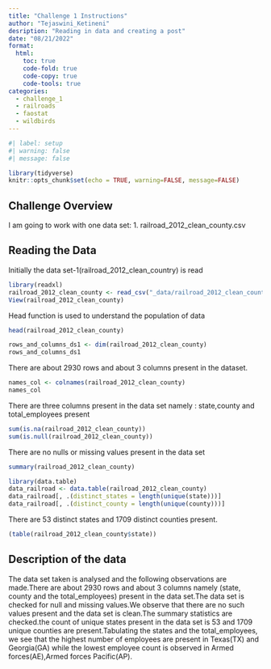 ```yaml
---
title: "Challenge 1 Instructions"
author: "Tejaswini_Ketineni"
desription: "Reading in data and creating a post"
date: "08/21/2022"
format:
  html:
    toc: true
    code-fold: true
    code-copy: true
    code-tools: true
categories:
  - challenge_1
  - railroads
  - faostat
  - wildbirds
---
```


```r
#| label: setup
#| warning: false
#| message: false

library(tidyverse)
knitr::opts_chunk$set(echo = TRUE, warning=FALSE, message=FALSE)
```

## Challenge Overview

I am going to work with one data set: 
1. railroad_2012_clean_county.csv


## Reading the Data

Initially the data set-1(railroad_2012_clean_country) is read

```r
library(readxl)
railroad_2012_clean_county <- read_csv("_data/railroad_2012_clean_county.csv")
View(railroad_2012_clean_county)
```

Head function is used to understand the population of data 

```r
head(railroad_2012_clean_county)
```

```r
rows_and_columns_ds1 <- dim(railroad_2012_clean_county)
rows_and_columns_ds1
```
There are about 2930 rows and about 3 columns present in the dataset.

```r
names_col <- colnames(railroad_2012_clean_county)
names_col
```
There are three columns present in the data set namely : state,county and total_employees present


```r
sum(is.na(railroad_2012_clean_county))
sum(is.null(railroad_2012_clean_county))
```
There are no nulls or missing values present in the data set

```r
summary(railroad_2012_clean_county)
```

```r
library(data.table)
data_railroad <- data.table(railroad_2012_clean_county)
data_railroad[, .(distinct_states = length(unique(state)))]
data_railroad[, .(distinct_county = length(unique(county)))]
```

There are 53 distinct states and 1709 distinct counties present.

```r
(table(railroad_2012_clean_county$state))
```

## Description of the data

 The data set taken is analysed and the following observations are made.There are about 2930 rows and about 3 columns namely (state, county and the total_employees) present in the data set.The data set is checked for null and missing values.We observe that there are no such values present and the data set is clean.The summary statistics are checked.the count of unique states present in the data set is 53 and 1709 unique counties are present.Tabulating the states and the total_employees, we see that the highest number of employees are present in Texas(TX) and Georgia(GA) while the lowest employee count is observed in Armed forces(AE),Armed forces Pacific(AP).

